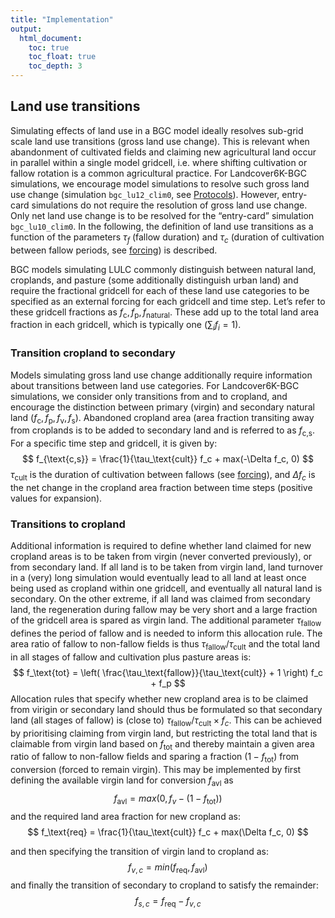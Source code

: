 ```yaml
---
title: "Implementation"
output:
  html_document:
    toc: true
    toc_float: true
    toc_depth: 3
---
```


## Land use transitions

Simulating effects of land use in a BGC model ideally resolves sub-grid scale land use transitions (gross land use change). This is relevant when abandonment of cultivated fields and claiming new agricultural land occur in parallel within a single model gridcell, i.e. where shifting cultivation or fallow rotation is a common agricultural practice. For Landcover6K-BGC simulations, we encourage model simulations to resolve such gross land use change (simulation `bgc_lu12_clim0`, see [Protocols](./protocols.html)). However, entry-card simulations do not require the resolution of gross land use change. Only net land use change is to be resolved for the "entry-card" simulation `bgc_lu10_clim0`. In the following, the definition of land use transitions as a function of the parameters $\tau_f$ (fallow duration) and $\tau_c$ (duration of cultivation between fallow periods, see [forcing](./forcing.html)) is described.

BGC models simulating LULC commonly distinguish between natural land, croplands, and pasture (some additionally distinguish urban land) and require the fractional gridcell for each of these land use categories to be specified as an external forcing for each gridcell and time step. Let's refer to these gridcell fractions as $f_{\text{c}}, f_{\text{p}}, f_{\text{natural}}$. These add up to the total land area fraction in each gridcell, which is typically one ($\sum_i f_i = 1$).

### Transition cropland to secondary

Models simulating gross land use change additionally require information about transitions between land use categories. For Landcover6K-BGC simulations, we consider only transitions from and to cropland, and encourage the distinction between primary (virgin) and secondary natural land ($f_{\text{c}}, f_{\text{p}}, f_{\text{v}}, f_{\text{s}}$). Abandoned cropland area (area fraction transiting away from croplands is to be added to secondary land and is referred to as $f_{\text{c,s}}$. For a specific time step and gridcell, it is given by:
$$
f_{\text{c,s}} = \frac{1}{\tau_\text{cult}} f_c + max(-\Delta f_c, 0)
$$
$\tau_\text{cult}$ is the duration of cultivation between fallows (see [forcing](./forcing.html)), and $\Delta f_c$ is the net change in the cropland area fraction between time steps (positive values for expansion).

### Transitions to cropland

Additional information is required to define whether land claimed for new cropland areas is to be taken from virgin (never converted previously), or from secondary land. If all land is to be taken from virgin land, land turnover in a (very) long simulation would eventually lead to all land at least once being used as cropland within one gridcell, and eventually all natural land is secondary. On the other extreme, if all land was claimed from secondary land, the regeneration during fallow may be very short and a large fraction of the gridcell area is spared as virgin land. The additional parameter $\tau_\text{fallow}$ defines the period of fallow and is needed to inform this allocation rule. The area ratio of fallow to non-fallow fields is thus $\tau_\text{fallow}/\tau_\text{cult}$ and the total land in all stages of fallow and cultivation plus pasture areas is:
$$
f_\text{tot} = \left( \frac{\tau_\text{fallow}}{\tau_\text{cult}} + 1 \right) f_c + f_p
$$
Allocation rules that specify whether new cropland area is to be claimed from virigin or secondary land should thus be formulated so that secondary land (all stages of fallow) is (close to) $\tau_\text{fallow}/\tau_\text{cult} \times f_c$. This can be achieved by prioritising claiming from virgin land, but restricting the total land that is claimable from virgin land based on $f_\text{tot}$ and thereby maintain a given area ratio of fallow to non-fallow fields and sparing a fraction $(1 - f_\text{tot})$ from conversion (forced to remain virgin). This may be implemented by first defining the available virgin land for conversion $f_\text{avl}$ as
$$
f_\text{avl} = max( 0, f_v - (1 - f_\text{tot}))
$$
and the required land area fraction for new cropland as:
$$
f_\text{req} = \frac{1}{\tau_\text{cult}} f_c + max(\Delta f_c, 0)
$$

and then specifying the transition of virgin land to cropland as:
$$
f_{v,c} = min( f_\text{req}, f_\text{avl})
$$
and finally the transition of secondary to cropland to satisfy the remainder:
$$
f_{s,c} = f_\text{req} - f_{v,c}
$$

<!-- ## Procedure in LPX as an example -->

<!-- Fortran code used within LPX to read and interpret the land use forcing is given in the file `read_landuse_map.F`. The following steps (code extracted fromt that file) are crucial: -->

<!-- 1. Define the gridcell area fraction that remains inaccessible and therefore primary land (not affected by land conversion), based on the file `land_suit_sage_lpjgr.nc`: -->
<!-- ```Fortran -->
<!-- inaccess(jpngr)   = max( 0.d0, land_fraction(jpngr) - fsuit ) -->
<!-- ``` -->

<!-- 2. Define wether land is under permanent of non-permanent (shifting cultivation-type) agriculture, based on the file `perm_lpjgr_holoLU2.nc`. Under non-permanent agriculture, a constant land turnover rate of 0.25 is assumed (a quarter of cropland area abandoned each year, variable `ltor`), and the fraction of land suitable for cropland cultivation (`cropsuit`) is set to be equal to the (temporally constant) accessible area fraction. Under permanent agriculture, a fallow rotation regime is assumed, corresponding to a three-field rotation for all years before 1850 CE, gradually shifting to no fallow for all years after 1960 CE. This is implemented using the variable `fallow_factor`. In this case (pre-1850), the fraction of land suitable (used) for cropland cultivation is set to 1.5 times (`3.0d0/2.0d0`) the cropland area (`lu_area(lucrop,jpngr)`). Note the difference: The prescribed cropland area (`lu_area(lucrop,jpngr)`) is the area *currently* (in a given year) under cultivation and fallow areas don't count toward that value. This implies that an additional 50% is fallow at each given point in time. The land turnover rate (`ltor`) is `fallow_factor / 3.d0`. Hence, for pre-1850 years, 50% of the land is "abandoned", i.e. converted from actually cultivated cropland to fallow, which is treated as secondary land in LPX.   -->

<!-- ```Fortran -->
<!-- !     ------------------------------------------------------------------------- -->
<!-- !     CROPSUIT and LAND TURNOVER RATE -->
<!-- !     Land fraction suitable from cropland agriculture.  -->
<!-- !     ------------------------------------------------------------------------- -->
<!--           fallow_factor = max( -->
<!--      $         1.0d0, -->
<!--      $         min( -->
<!--      $         3.0d0/2.0d0, -->
<!--      $         3.0d0/2.0d0 - 0.5d0/110.0d0 * (realyear-1850.0d0) -->
<!--      $         ) ) -->

<!--           if (shifting_cultivation(jpngr)) then -->
<!--             cropsuit(jpngr) = accessible(jpngr) -->
<!--             ltor(jpngr)     = 0.25d0 -->
<!--           else -->
<!--             cropsuit(jpngr) = max( lu_area(lucrop,jpngr), -->
<!--      $           min( -->
<!--      $           accessible(jpngr), -->
<!--      $           fallow_factor*lu_area(lucrop,jpngr) -->
<!--      $           )) -->
<!--             ltor(jpngr)    = fallow_factor / 3.d0 -->
<!--           endif -->

<!-- ``` -->

<!-- 3. **Only relevant for model developers** The land use transition matrix is constructed. This contains $i \times j$ values, where $i$ and $j$ are the land use categories (primary, secondary, cropland, pasture), and the martrix $M_{i,j}$ (variable `DF_tr` below) defines the gridcell area fraction transiting from land use category $i$ to $j$.  -->

<!-- ```Fortran -->
<!-- !     ADD LAND TURNOVER (shifting cultivation) -->
<!-- !     ------------------------------------------------------------------------- -->

<!-- !     CLAIM CROPLAND/PASTURE -->
<!-- !     only cropland turnover, priority for primary land, -->
<!-- !     accessible primary land constrained. -->
<!--           lu=lucrop -->

<!-- !     first priority, claim from lunat -->
<!--           req=min( -->
<!--      $         lu_area_tr(lu,jpngr)*ltor(jpngr), -->
<!--      $         luold(lu)*ltor(jpngr)                     !required for conversion to crop -->
<!--      $         ) -->
<!--           avl=max( -->
<!--      $         max( 0.d0, luold(lunat)-inaccess(jpngr)), -->
<!--      $         0.d0 -->
<!--      $         ) -->
<!--           con=min(req,avl)                                  !actually converted primary land -->
<!--           DF_tr(lunat,lu,jpngr)=DF_tr(lunat,lu,jpngr)+con -->
<!--           req=req-con -->
<!--           luold(lunat)=luold(lunat)-con -->
<!--           lu_area_tr(lunat,jpngr)=lu_area_tr(lunat,jpngr)-con -->
<!--           lu_area_tr(lu,jpngr)=lu_area_tr(lu,jpngr)+con -->
<!--           if (req.gt.0.0d0) then -->
<!-- !     second priority, claim from lusecd -->
<!--             avl=luold(lusecd) -->
<!--             con=min(req,avl) -->
<!--             DF_tr(lusecd,lu,jpngr)=DF_tr(lusecd,lu,jpngr)+con -->
<!--             req=req-con -->
<!--             luold(lusecd)=luold(lusecd)-con -->
<!--             lu_area_tr(lusecd,jpngr)=lu_area_tr(lusecd,jpngr)-con -->
<!--             lu_area_tr(lu,jpngr)=lu_area_tr(lu,jpngr)+con -->
<!--             if (req.gt.0.0d0) then -->
<!-- !     not enough primary and secondary land available to satisfy cropland/pasture abandonment -->
<!--               uns=req                                       !un-satisfied requirement -->
<!--             endif -->
<!--           endif -->


<!-- !     ABANDON CROPLAND (limited by available primary and secondary) -->
<!-- !     crop/pasture -> secondary (all goes into secondary) -->
<!--           lu=lucrop -->
<!--           DF_tr(lu,lusecd,jpngr)=sum(DF_tr(:,lu,jpngr)) -->
<!--           luold(lu)=luold(lu)-DF_tr(lu,lusecd,jpngr) -->
<!--           lu_area_tr(lu,jpngr)=lu_area_tr(lu,jpngr)-DF_tr(lu,lusecd,jpngr) -->
<!--           lu_area_tr(lusecd,jpngr)=lu_area_tr(lusecd,jpngr)+DF_tr(lu,lusecd,jpngr) -->

<!--         endif        -->
<!-- ``` -->

<!-- 4. **Only relevant for model developers** Add harvested area to the transition matrix. To be completed. -->

